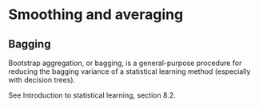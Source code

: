 # Smoothing and averaging

## Bagging

Bootstrap aggregation, or bagging, is a general-purpose procedure for reducing the
bagging variance of a statistical learning method (especially with decision trees).

See Introduction to statistical learning, section 8.2.
